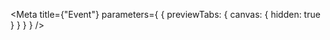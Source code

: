 
<Meta
  title={"Event"}
  parameters={
    {
      previewTabs: {
        canvas: {
          hidden: true
        }
      }
    }
  }
/>

<TaskPrioritizedEventDTORootIndex />
